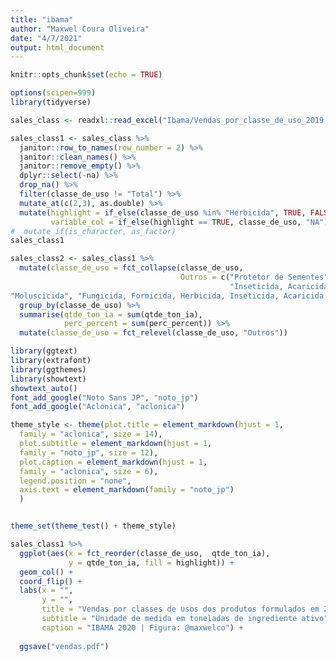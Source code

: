 ```yaml
---
title: "ibama"
author: "Maxwel Coura Oliveira"
date: "4/7/2021"
output: html_document
---
```


```r
knitr::opts_chunk$set(echo = TRUE)
```


```r
options(scipen=999)
library(tidyverse)
```

```r
sales_class <- readxl::read_excel("Ibama/Vendas_por_classe_de_uso_2019.xls")
```

```r
sales_class1 <- sales_class %>% 
  janitor::row_to_names(row_number = 2) %>% 
  janitor::clean_names() %>% 
  janitor::remove_empty() %>% 
  dplyr::select(-na) %>% 
  drop_na() %>% 
  filter(classe_de_uso != "Total") %>% 
  mutate_at(c(2,3), as.double) %>% 
  mutate(highlight = if_else(classe_de_uso %in% "Herbicida", TRUE, FALSE),
         variable_col = if_else(highlight == TRUE, classe_de_uso, "NA"))
#  mutate_if(is_character, as_factor)
sales_class1
```

```r
sales_class2 <- sales_class1 %>% 
  mutate(classe_de_uso = fct_collapse(classe_de_uso,
                                      Outros = c("Protetor de Sementes",
                                                 "Inseticida, Acaricida, Cupinicida, Formicida, Fungicida", "Formicida, Inseticida", "Formicida", "Inseticida, Formicida, Fungicida, Nematicida",
"Moluscicida", "Fungicida, Formicida, Herbicida, Inseticida, Acaricida, Nematicida"))) %>% 
  group_by(classe_de_uso) %>% 
  summarise(qtde_ton_ia = sum(qtde_ton_ia),
            perc_percent = sum(perc_percent)) %>% 
  mutate(classe_de_uso = fct_relevel(classe_de_uso, "Outros")) 
```



```r
library(ggtext)
library(extrafont)
library(ggthemes)
library(showtext)
showtext_auto()
font_add_google("Noto Sans JP", "noto_jp")
font_add_google("Aclonica", "aclonica")
```


```r
theme_style <- theme(plot.title = element_markdown(hjust = 1,
  family = "aclonica", size = 14),
  plot.subtitle = element_markdown(hjust = 1,
  family = "noto_jp", size = 12),
  plot.caption = element_markdown(hjust = 1,
  family = "aclonica", size = 6),
  legend.position = "none",
  axis.text = element_markdown(family = "noto_jp")
  )


theme_set(theme_test() + theme_style)
```


```r
sales_class1 %>% 
  ggplot(aes(x = fct_reorder(classe_de_uso,  qtde_ton_ia), 
             y = qtde_ton_ia, fill = highlight)) +
  geom_col() +
  coord_flip() +
  labs(x = "",
       y = "",
       title = "Vendas por classes de usos dos produtos formulados em 2019",
       subtitle = "Unidade de medida em toneladas de ingrediente ativo",
       caption = "IBAMA 2020 | Figura: @maxwelco") +
  
  ggsave("vendas.pdf")
```







